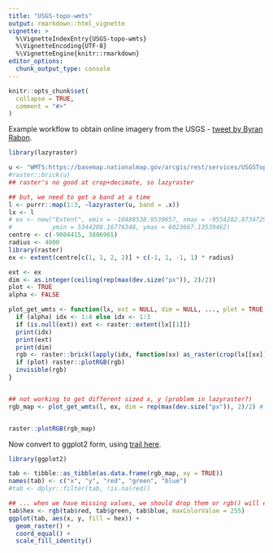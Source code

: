 ```yaml
---
title: "USGS-topo-wmts"
output: rmarkdown::html_vignette
vignette: >
  %\VignetteIndexEntry{USGS-topo-wmts}
  %\VignetteEncoding{UTF-8}
  %\VignetteEngine{knitr::rmarkdown}
editor_options: 
  chunk_output_type: console
---
```


```r
knitr::opts_chunk$set(
  collapse = TRUE,
  comment = "#>"
)
```

Example workflow to obtain online imagery from the USGS - [tweet by Byran Rabon ](https://twitter.com/BryanRabon/status/1193375216761757697). 


```r
library(lazyraster)

u <- "WMTS:https://basemap.nationalmap.gov/arcgis/rest/services/USGSTopo/MapServer/WMTS/1.0.0/WMTSCapabilities.xml,layer=USGSTopo,tilematrixset=default028mm"
#raster::brick(u)
## raster's no good at crop+decimate, so lazyraster

## but, we need to get a band at a time
l <- purrr::map(1:3, ~lazyraster(u, band = .x))
lx <- l
# ex <- new("Extent", xmin = -10488538.9539657, xmax = -9554282.8734729, 
#           ymin = 5344208.16776348, ymax = 6023667.13539462)
centre <- c(-9004415, 3806965)
radius <- 4000
library(raster)
ex <- extent(centre[c(1, 1, 2, 2)] + c(-1, 1, -1, 1) * radius)

ext <- ex
dim <- as.integer(ceiling(rep(max(dev.size("px")), 2)/2))
plot <- TRUE
alpha <- FALSE

plot_get_wmts <- function(lx, ext = NULL, dim = NULL, ..., plot = TRUE, alpha = FALSE) {
  if (alpha) idx <- 1:4 else idx <- 1:3
  if (is.null(ext)) ext <- raster::extent(lx[[1]])
  print(idx)
  print(ext)
  print(dim)
  rgb <- raster::brick(lapply(idx, function(xx) as_raster(crop(lx[[xx]], ext), dim = dim)))
  if (plot) raster::plotRGB(rgb)
  invisible(rgb)
}


## not working to get different sized x, y (problem in lazyraster?)
rgb_map <- plot_get_wmts(l, ex, dim = rep(max(dev.size("px")), 2)/2) # * c((xmax(ex) - xmin(ex))/(ymax(ex) - ymin(ex)), 1))


raster::plotRGB(rgb_map)
```

Now convert to ggplot2 form, using [trail here](https://github.com/hypertidy/ceramic/issues/4). 

```r
library(ggplot2)

tab <- tibble::as_tibble(as.data.frame(rgb_map, xy = TRUE))
names(tab) <- c("x", "y", "red", "green", "blue")
#tab <- dplyr::filter(tab, !is.na(red))

## ... when we have missing values, we should drop them or rgb() will error
tab$hex <- rgb(tab$red, tab$green, tab$blue, maxColorValue = 255)
ggplot(tab, aes(x, y, fill = hex)) + 
  geom_raster() + 
  coord_equal() + 
  scale_fill_identity()
```
